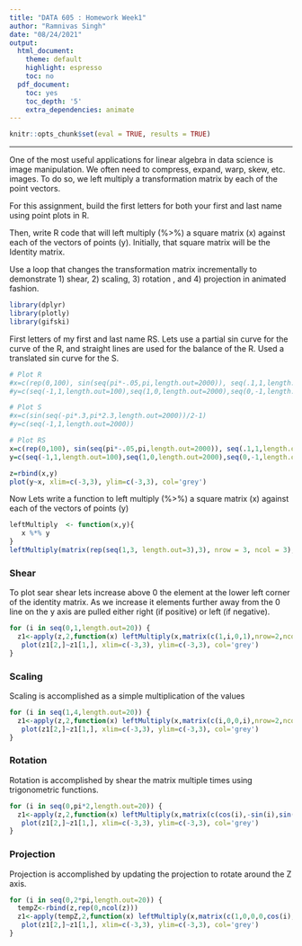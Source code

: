 ---
title: "DATA 605 : Homework Week1"
author: "Ramnivas Singh"
date: "08/24/2021"
output:
  html_document:
    theme: default
    highlight: espresso
    toc: no
  pdf_document:
    toc: yes
    toc_depth: '5'
    extra_dependencies: animate
---

```{r setup, include=FALSE}
knitr::opts_chunk$set(eval = TRUE, results = TRUE)
```
--------------------------------------------------------------------------------
One of the most useful applications for linear algebra in data science is image manipulation.  We often need to compress, expand, warp, skew, etc. images.  To do so, we left multiply a transformation matrix by each of the point vectors.  

For this assignment, build the first letters for both your first and last name using point plots in R.  

Then, write R code that will left multiply (%>%) a square matrix (x) against each of the vectors of points (y). Initially, that square matrix will be the Identity matrix.  

Use a loop that changes the transformation matrix incrementally to demonstrate 1) shear, 2) scaling, 3)  rotation , and 4) projection in animated fashion.  

```{r results='hide', warning=FALSE, message=FALSE}
library(dplyr)
library(plotly)
library(gifski)
```

First letters of my first and last name RS. Lets use a partial sin curve for the curve of the R, and straight lines are used for the balance of the R. Used a translated sin curve for the S.
```{r} 
# Plot R
#x=c(rep(0,100), sin(seq(pi*-.05,pi,length.out=2000)), seq(.1,1,length.out=100))
#y=c(seq(-1,1,length.out=100),seq(1,0,length.out=2000),seq(0,-1,length.out=100))

# Plot S
#x=c(sin(seq(-pi*.3,pi*2.3,length.out=2000))/2-1)
#y=c(seq(-1,1,length.out=2000))

# Plot RS 
x=c(rep(0,100), sin(seq(pi*-.05,pi,length.out=2000)), seq(.1,1,length.out=100), sin(seq(-pi*.3,pi*2.3,length.out=2000))/2+1.75)
y=c(seq(-1,1,length.out=100),seq(1,0,length.out=2000),seq(0,-1,length.out=100), seq(-1,1,length.out=2000))

z=rbind(x,y)
plot(y~x, xlim=c(-3,3), ylim=c(-3,3), col='grey')
```

Now Lets write a function to left multiply (%>%) a square matrix (x) against each of the vectors of points (y)
```{r}
leftMultiply  <- function(x,y){
   x %*% y
}
leftMultiply(matrix(rep(seq(1,3, length.out=3),3), nrow = 3, ncol = 3),diag(3))

```

### Shear

To plot sear shear lets increase above 0 the element at the lower left corner of the identity matrix. As we increase it elements further away from the 0 line on the y axis are pulled either right (if positive) or left (if negative).

```{r, animation.hook="gifski"}
for (i in seq(0,1,length.out=20)) {
  z1<-apply(z,2,function(x) leftMultiply(x,matrix(c(1,i,0,1),nrow=2,ncol=2)))
   plot(z1[2,]~z1[1,], xlim=c(-3,3), ylim=c(-3,3), col='grey')
}

```

### Scaling

Scaling is accomplished as a simple multiplication of the values

```{r, animation.hook="gifski"}
for (i in seq(1,4,length.out=20)) {
  z1<-apply(z,2,function(x) leftMultiply(x,matrix(c(i,0,0,i),nrow=2,ncol=2)))
   plot(z1[2,]~z1[1,], xlim=c(-3,3), ylim=c(-3,3), col='grey')
}
```

### Rotation

Rotation is accomplished by shear the matrix multiple times using trigonometric functions. 

```{r, animation.hook="gifski"}
for (i in seq(0,pi*2,length.out=20)) {
  z1<-apply(z,2,function(x) leftMultiply(x,matrix(c(cos(i),-sin(i),sin(i),cos(i)),nrow=2,ncol=2)))
   plot(z1[2,]~z1[1,], xlim=c(-3,3), ylim=c(-3,3), col='grey')
}
```

### Projection

Projection is accomplished by updating the projection to rotate around the Z axis.

```{r, animation.hook="gifski"}
for (i in seq(0,2*pi,length.out=20)) {
  tempZ<-rbind(z,rep(0,ncol(z)))
  z1<-apply(tempZ,2,function(x) leftMultiply(x,matrix(c(1,0,0,0,cos(i),-sin(i),0,sin(i),cos(i)),nrow=3,ncol=3)))
   plot(z1[2,]~z1[1,], xlim=c(-3,3), ylim=c(-3,3), col='grey')
}
```


